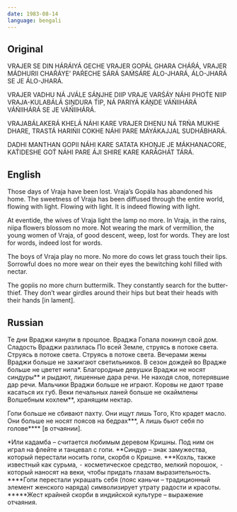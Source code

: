 ```yaml
---
date: 1983-08-14
language: bengali
---
```


## Original

VRAJER SE DIN HÁRÁIYÁ GECHE
VRAJER GOPÁL GHARA CHÁŔÁ,
VRAJER MÁDHURII CHAŔÁYE’ PAŔECHE
SÁRÁ SAḾSÁRE ÁLO-JHARÁ,
ÁLO-JHARÁ SE JE ÁLO-JHARÁ.

VRAJER VADHU NÁ JVÁLE SÁṊJHE DIIP
VRAJE VARŚÁY NÁHI PHOT́E NIIP
VRAJA-KULABÁLÁ SIṊDURA T́IP,
NÁ PARIYÁ KÁṊDE VÁŃIIHÁRÁ
VÁŃIIHÁRÁ SE JE VÁŃIIHÁRÁ.

VRAJABÁLAKERÁ KHELÁ NÁHI KARE
VRAJER DHENU NÁ TRŃA MUKHE DHARE,
TRASTÁ HARIŃII COKHE NÁHI PARE
MÁYÁKAJJAL SUDHÁBHARÁ.

DADHI MANTHAN GOPII NÁHI KARE
SATATA KHOṊJE JE MÁKHANACORE,
KAT́IDESHE GOT́ NÁHI PARE ÁJI
SHIRE KARE KARÁGHÁT TÁRÁ.

## English

Those days of Vraja have been lost.
Vraja’s Gopála has abandoned his home.
The sweetness of Vraja has been diffused
through the entire world, flowing with light.
Flowing with light. It is indeed flowing with light.

At eventide, the wives of Vraja light the lamp no more.
In Vraja, in the rains, niipa flowers blossom no more.
Not wearing the mark of vermillion,
the young women of Vraja, of good descent,
weep, lost for words.
They are lost for words, indeed lost for words.

The boys of Vraja play no more.
No more do cows let grass touch their lips.
Sorrowful does no more wear on their eyes
the bewitching kohl filled with nectar.

The gopiis no more churn buttermilk.
They constantly search for the butter-thief.
They don’t wear girdles around their hips
but beat their heads with their hands [in lament].

## Russian

Те дни Враджи канули в прошлое.
Враджа Гопала покинул свой дом.
Сладость Враджи разлилась
По всей Земле, струясь в потоке света.
Струясь в потоке света. Струясь в потоке света.
Вечерами жены Враджи больше не зажигают светильников.
В сезон дождей во Врадже больше не цветет нипа*.
Благородные девушки Враджи не носят синдуры**
и рыдают, лишенные дара речи.
Не находя слов, потерявшие дар речи.
Мальчики Враджи больше не играют.
Коровы не дают траве касаться их губ.
Веки печальных ланей больше не окаймлены
Волшебным кохлем**, хранящим нектар.

Гопи больше не сбивают пахту.
Они ищут лишь Того, Кто крадет масло.
Они больше не носят поясов на бедрах***,
А лишь бьют себя по голове**** [в отчаянии].

*Или кадамба – считается любимым
деревом Кришны. Под ним
он играл на флейте и танцевал с гопи.
**Синдур – знак замужества,
который перестали носить гопи, скорбя о Кришне.
***Кохль,  также известный как сурьма,
⁃ косметическое средство, мелкий порошок,
⁃ который наносят на веки,
чтобы придать глазам выразительность.
****Гопи перестали украшать себя (пояс каньчи –
традиционный элемент женского наряда) символизирует
утрату радости и красоты.
*****Жест крайней скорби в индийской культуре –
выражение отчаяния.
